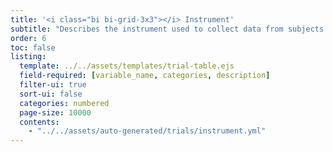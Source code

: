 ```yaml
---
title: '<i class="bi bi-grid-3x3"></i> Instrument'
subtitle: "Describes the instrument used to collect data from subjects."
order: 6
toc: false
listing: 
  template: ../../assets/templates/trial-table.ejs
  field-required: [variable_name, categories, description]
  filter-ui: true
  sort-ui: false
  categories: numbered
  page-size: 10000
  contents:
    - "../../assets/auto-generated/trials/instrument.yml"
---
```


